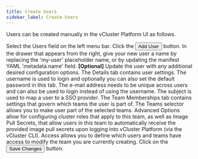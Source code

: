 ```yaml
---
title: Create Users
sidebar_label: Create Users
---
```



Users can be created manually in the vCluster Platform UI as follows.

<Flow id="create-user">
  <Step>
    Select the <NavStep>Users</NavStep> field on the left menu bar.
  </Step>
  <Step>
    Click the <Button>Add User</Button> button.
  </Step>
  <Step>
    In the drawer that appears from the right, give your new user a name by
    replacing the 'my-user' placeholder name, or by updating the manifest YAML
    'metadata.name' field.
  </Step>
  <Step>
    <b>[Optional]</b> Update the user with any additional desired configuration
    options.
    <Flow id="create-user-optional-ui">
      <Step>
        The <Label>Details</Label> tab contains user settings. The username is
        used to login and optionally you can also set the default password in
        this tab. The e-mail address needs to be unique across users and can
        also be used to login instead of using the username. The subject is used
        to map a user to a SSO provider.
      </Step>
      <Step>
        The <Label>Team Memberships</Label> tab contains settings that govern
        which teams the user is part of. The <Label>Teams</Label> selector
        allows you to make user part of the selected teams.
      </Step>
      <Step>
        <Label>Advanced Options</Label> allow for configuring cluster roles that
        apply to this team, as well as Image Pull Secrets, that allow users in
        this team to automatically receive the provided image pull secrets upon
        logging into vCluster Platform (via the vCluster CLI).
      </Step>
      <Step>
        <Label>Access</Label> allows you to define which users and teams have
        access to modify the team you are currently creating.
      </Step>
    </Flow>
  </Step>
  <Step>
    Click on the <Button>Save Changes</Button> button.
  </Step>
</Flow>
